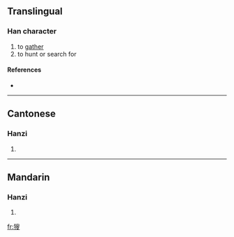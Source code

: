 ==Translingual==

===Han character===
{{Han char|rn=94|rad=犬|as=10|sn=13|four=4724<sub>7</sub>|canj=大竹竹X水 (KHHXE)}}

# to [[gather]]
# to hunt or search for

====References====
* {{Han ref|kx=0716.230|dkj=20588|dj=1128.110|hdz=21362.160|uh=7340|ud=29504|bh=DEAE|bd=57006}}

----

==Cantonese==

===Hanzi===
{{yue-hanzi|jyut=|y=sau2}}

# {{defn|Cantonese}}

----

==Mandarin==

===Hanzi===
{{cmn-hanzi|pin=[[sōu]] ([[sou1]])|wg=sou<sup>1</sup>}}

# {{defn|Mandarin}}

[[fr:獀]]